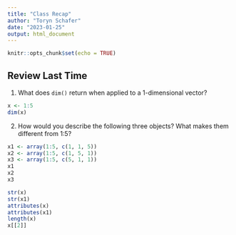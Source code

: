 ```yaml
---
title: "Class Recap"
author: "Toryn Schafer"
date: "2023-01-25"
output: html_document
---
```


```r
knitr::opts_chunk$set(echo = TRUE)
```

## Review Last Time

1. What does `dim()` return when applied to a 1-dimensional vector?

```r
x <- 1:5
dim(x)
```

2. How would you describe the following three objects? What makes them different from 1:5?

```r
x1 <- array(1:5, c(1, 1, 5))
x2 <- array(1:5, c(1, 5, 1))
x3 <- array(1:5, c(5, 1, 1))
x1
x2
x3
```

```r
str(x)
str(x1)
attributes(x)
attributes(x1)
length(x)
x[[2]]
```


















